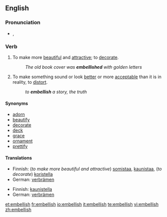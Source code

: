 ==English==

===Pronunciation===
*{{IPA|/ɪmˈbɛlɪʃ/}}, {{SAMPA|/Im"bElIS/}}

===Verb===
{{en-verb|embellish|es}}
# To make more [[beautiful]] and [[attractive]]; to [[decorate]].
#:''The old book cover was '''embellished''' with golden letters''
# To make something sound or look [[better]] or more [[acceptable]] than it is in reality, to [[distort]].
#:''to '''embellish''' a story, the truth''

====Synonyms====
*[[adorn]]
*[[beautify]]
*[[decorate]]
*[[deck]]
*[[grace]]
*[[ornament]]
*[[prettify]]

====Translations====
{{trans-top|To make more beautiful and attractive; to decorate}}
*Finnish: (''to make more beautiful and attractive'') [[somistaa]], [[kaunistaa]], (''to decorate'') [[koristella]]
*German: [[verbrämen]]
{{trans-mid}}
{{trans-bottom}}

{{trans-top|To make something sound or look better or more acceptable than it is in reality, to distort}}
*Finnish: [[kaunistella]]
*German: [[verbrämen]]
{{trans-mid}}
{{trans-bottom}}

[[et:embellish]]
[[fr:embellish]]
[[io:embellish]]
[[it:embellish]]
[[te:embellish]]
[[vi:embellish]]
[[zh:embellish]]